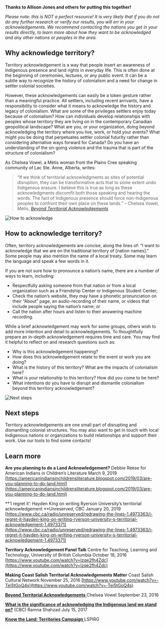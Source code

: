
**Thanks to Allison Jones and others for putting this together!**

_Please note: this is NOT a perfect resource! It is very likely that if you do not do any further research or verify our results, you will err in your acknowledgements. We recommend contacting the nations you get in your results directly, to learn more about how they want to be acknowledged and any other nations or peoples in the area._

Why acknowledge territory?
--------------------------

Territory acknowledgement is a way that people insert an awareness of Indigenous presence and land rights in everyday life. This is often done at the beginning of ceremonies, lectures, or any public event. It can be a subtle way to recognize the history of colonialism and a need for change in settler colonial societies.

However, these acknowledgements can easily be a token gesture rather than a meaningful practice. All settlers, including recent arrivants, have a responsibility to consider what it means to acknowledge the history and legacy of colonialism. What are some of the privileges settlers enjoy today because of colonialism? How can individuals develop relationships with peoples whose territory they are living on in the contemporary Canadian geopolitical landscape? What are you, or your organization, doing beyond acknowledging the territory where you live, work, or hold your events? What might you be doing that perpetuates settler colonial futurity rather than considering alternative ways forward for Canada? Do you have an understanding of the on-going violence and the trauma that is part of the structure of colonialism?

As Chelsea Vowel, a Métis woman from the Plains Cree speaking community of Lac Ste. Anne, Alberta, writes:

> “If we think of territorial acknowledgments as sites of potential disruption, they can be transformative acts that to some extent undo Indigenous erasure. I believe this is true as long as these acknowledgments discomfit both those speaking and hearing the words. The fact of Indigenous presence should force non-Indigenous peoples to confront their own place on these lands.” – Chelsea Vowel, Métis, [_Beyond Territorial Acknowledgements_](http://apihtawikosisan.com/2016/09/beyond-territorial-acknowledgments/)

<Image src={TerritoryHow} alt="How to acknowledge"  />

How to acknowledge territory?
-----------------------------

Often, territory acknowledgements are concise, along the lines of: “I want to acknowledge that we are on the traditional territory of \[nation names\].” Some people may also mention the name of a local treaty. Some may learn the language and speak a few words in it.

If you are not sure how to pronounce a nation’s name, there are a number of ways to learn, including:

*   Respectfully asking someone from that nation or from a local organization such as a Friendship Center or Indigenous Student Center;
*   Check the nation’s website, they may have a phonetic pronunciation on their “About” page, an audio-recording of their name, or videos that include people saying the nation’s name; or
*   Call the nation after hours and listen to their answering machine recording.

While a brief acknowledgement may work for some groups, others wish to add more intention and detail to acknowledgements. To thoughtfully prepare an in-depth acknowledgement requires time and care. You may find it helpful to reflect on and research questions such as:

*   Why is this acknowledgement happening?
*   How does this acknowledgement relate to the event or work you are doing?
*   What is the history of this territory? What are the impacts of colonialism here?
*   What is your relationship to this territory? How did you come to be here?
*   What intentions do you have to disrupt and dismantle colonialism beyond this territory acknowledgement?

<Image src={RoadmapTop} alt="Next steps" />

Next steps
----------

Territory acknowledgements are one small part of disrupting and dismantling colonial structures. You may also want to get in touch with local Indigenous nations or organizations to build relationships and support their work. Use our tools to find some contacts!

Learn more
----------

**Are you planning to do a Land Acknowledgement?**
Debbie Reese for American Indians in Children’s Literature
March 9, 2019
[https://americanindiansinchildrensliterature.blogspot.com/2019/03/are-you-planning-to-do-land.html](https://americanindiansinchildrensliterature.blogspot.com/2019/03/are-you-planning-to-do-land.html)

**‘I regret it’: Hayden King on writing Ryerson University’s territorial acknowledgement
**Unreserved, CBC
January 20, 2019
[https://www.cbc.ca/radio/unreserved/redrawing-the-lines-1.4973363/i-regret-it-hayden-king-on-writing-ryerson-university-s-territorial-acknowledgement-1.4973371](https://www.cbc.ca/radio/unreserved/redrawing-the-lines-1.4973363/i-regret-it-hayden-king-on-writing-ryerson-university-s-territorial-acknowledgement-1.4973371)

**Territory Acknowledgement Panel Talk**
Centre for Teaching, Learning and Technology, University of British Columbia
October 18, 2016
[https://www.youtube.com/watch?v=lzqe2fh4Zdc](https://www.youtube.com/watch?v=lzqe2fh4Zdc)

**Making Coast Salish Territorial Acknowledgements Matter**
Coast Salish Cultural Network
November 25, 2016
[https://www.youtube.com/watch?v=-Tei5tGoQ4s](https://www.youtube.com/watch?v=-Tei5tGoQ4s)

[**Beyond Territorial Acknowledgements**
](http://apihtawikosisan.com/2016/09/beyond-territorial-acknowledgments/)Chelsea Vowel
September 23, 2016

[**What is the significance of acknowledging the Indigenous land we stand on?**](http://www.cbc.ca/news/canada/toronto/territorial-acknowledgements-indigenous-1.4175136) (CBC)
Ramna Shahzad
July 15, 2017

[**Know the Land: Territories Campaign**
](http://www.lspirg.org/knowtheland/)LSPIRG
